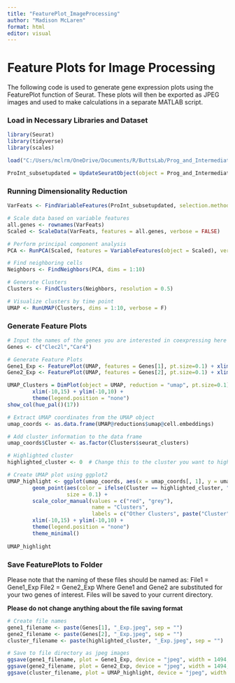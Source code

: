 ```yaml
---
title: "FeaturePlot_ImageProcessing"
author: "Madison McLaren"
format: html
editor: visual
---
```


# Feature Plots for Image Processing

The following code is used to generate gene expression plots using the FeaturePlot function of Seurat. These plots will then be exported as JPEG images and used to make calculations in a separate MATLAB script.

### Load in Necessary Libraries and Dataset

```r
library(Seurat)
library(tidyverse)
library(scales)
```

```r
load("C:/Users/mclrm/OneDrive/Documents/R/ButtsLab/Prog_and_Intermediate_subset.Rdata")
```

```r
ProInt_subsetupdated = UpdateSeuratObject(object = Prog_and_Intermediate_subset)
```

### Running Dimensionality Reduction

```r
VarFeats <- FindVariableFeatures(ProInt_subsetupdated, selection.method = "vst", nfeatures = 2000, verbose = FALSE)

# Scale data based on variable features
all.genes <- rownames(VarFeats)
Scaled <- ScaleData(VarFeats, features = all.genes, verbose = FALSE)

# Perform principal component analysis
PCA <- RunPCA(Scaled, features = VariableFeatures(object = Scaled), verbose = FALSE)

# Find neighboring cells
Neighbors <- FindNeighbors(PCA, dims = 1:10)

# Generate Clusters
Clusters <- FindClusters(Neighbors, resolution = 0.5)

# Visualize clusters by time point
UMAP <- RunUMAP(Clusters, dims = 1:10, verbose = F)
```

### Generate Feature Plots

```r
# Input the names of the genes you are interested in coexpressing here
Genes <- c("Clec2l","Car4")

# Generate Feature Plots
Gene1_Exp <- FeaturePlot(UMAP, features = Genes[1], pt.size=0.1) + xlim(-10,15) + ylim(-10,10) + theme(legend.position = "none")
Gene2_Exp <- FeaturePlot(UMAP, features = Genes[2], pt.size=0.1) + xlim(-10,15) + ylim(-10,10) + theme(legend.position = "none")
```

```r
UMAP_Clusters = DimPlot(object = UMAP, reduction = "umap", pt.size=0.1) + 
        xlim(-10,15) + ylim(-10,10) + 
        theme(legend.position = "none")
show_col(hue_pal()(17))
```

```r
# Extract UMAP coordinates from the UMAP object
umap_coords <- as.data.frame(UMAP@reductions$umap@cell.embeddings)

# Add cluster information to the data frame
umap_coords$Cluster <- as.factor(Clusters$seurat_clusters)

# Highlighted cluster
highlighted_cluster <- 0  # Change this to the cluster you want to highlight

# Create UMAP plot using ggplot2
UMAP_highlight <- ggplot(umap_coords, aes(x = umap_coords[, 1], y = umap_coords[, 2])) +
        geom_point(aes(color = ifelse(Cluster == highlighted_cluster, "Highlighted", "Other")), 
                   size = 0.1) +
        scale_color_manual(values = c("red", "grey"), 
                           name = "Clusters", 
                           labels = c("Other Clusters", paste("Cluster", highlighted_cluster))) +
        xlim(-10,15) + ylim(-10,10) + 
        theme(legend.position = "none")
        theme_minimal()
        
UMAP_highlight
```

### Save FeaturePlots to Folder

Please note that the naming of these files should be named as: File1 = Gene1_Exp File2 = Gene2_Exp Where Gene1 and Gene2 are substituted for your two genes of interest. Files will be saved to your current directory.

**Please do not change anything about the file saving format**

```r
# Create file names
gene1_filename <- paste(Genes[1], "_Exp.jpeg", sep = "")
gene2_filename <- paste(Genes[2], "_Exp.jpeg", sep = "")
cluster_filename <- paste(highlighted_cluster, "_Exp.jpeg", sep = "")

# Save to file directory as jpeg images
ggsave(gene1_filename, plot = Gene1_Exp, device = "jpeg", width = 1494, height = 708, units = "px", dpi = 96)
ggsave(gene2_filename, plot = Gene2_Exp, device = "jpeg", width = 1494, height = 708, units = "px", dpi = 96)
ggsave(cluster_filename, plot = UMAP_highlight, device = "jpeg", width = 1494, height = 708, units = "px", dpi = 96)
```
